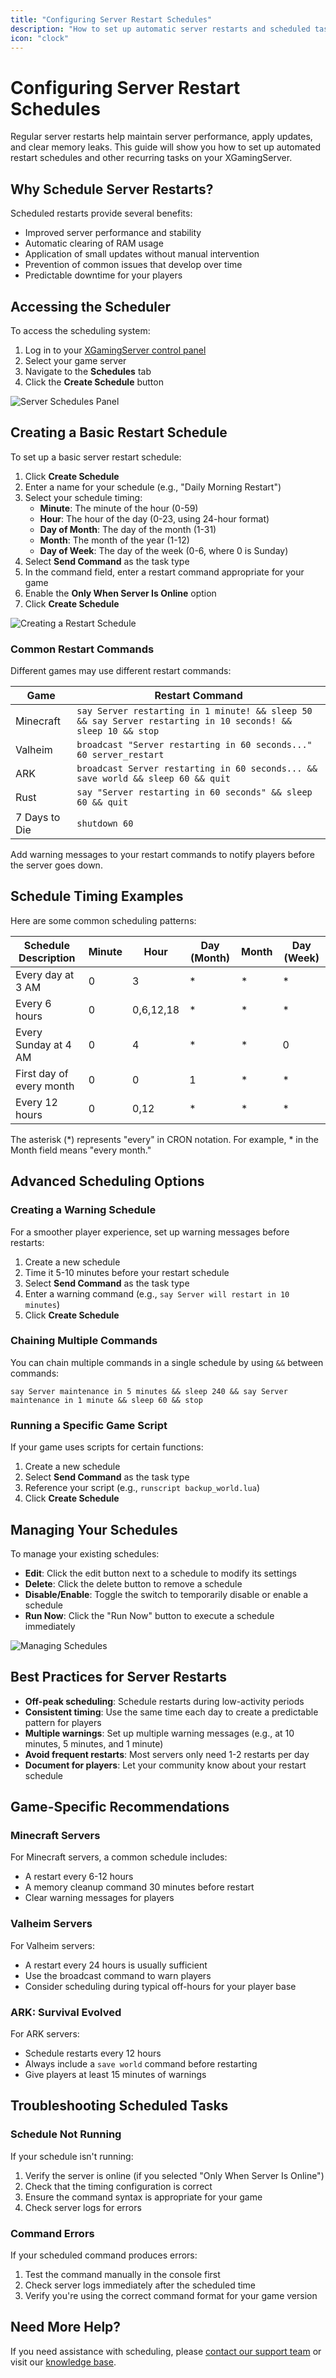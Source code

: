 ```yaml
---
title: "Configuring Server Restart Schedules"
description: "How to set up automatic server restarts and scheduled tasks"
icon: "clock"
---
```


# Configuring Server Restart Schedules

Regular server restarts help maintain server performance, apply updates, and clear memory leaks. This guide will show you how to set up automated restart schedules and other recurring tasks on your XGamingServer.

## Why Schedule Server Restarts?

Scheduled restarts provide several benefits:

- Improved server performance and stability
- Automatic clearing of RAM usage
- Application of small updates without manual intervention
- Prevention of common issues that develop over time
- Predictable downtime for your players

## Accessing the Scheduler

To access the scheduling system:

1. Log in to your [XGamingServer control panel](https://panel.xgamingserver.com)
2. Select your game server
3. Navigate to the **Schedules** tab
4. Click the **Create Schedule** button

<Frame>
  <img src="/images/game-panel/schedules-panel.jpg" alt="Server Schedules Panel" />
</Frame>

## Creating a Basic Restart Schedule

To set up a basic server restart schedule:

1. Click **Create Schedule**
2. Enter a name for your schedule (e.g., "Daily Morning Restart")
3. Select your schedule timing:
   - **Minute**: The minute of the hour (0-59)
   - **Hour**: The hour of the day (0-23, using 24-hour format)
   - **Day of Month**: The day of the month (1-31)
   - **Month**: The month of the year (1-12)
   - **Day of Week**: The day of the week (0-6, where 0 is Sunday)
4. Select **Send Command** as the task type
5. In the command field, enter a restart command appropriate for your game
6. Enable the **Only When Server Is Online** option
7. Click **Create Schedule**

<Frame>
  <img src="/images/game-panel/create-schedule.jpg" alt="Creating a Restart Schedule" />
</Frame>

### Common Restart Commands

Different games may use different restart commands:

| Game | Restart Command |
|------|----------------|
| Minecraft | `say Server restarting in 1 minute! && sleep 50 && say Server restarting in 10 seconds! && sleep 10 && stop` |
| Valheim | `broadcast "Server restarting in 60 seconds..." 60 server_restart` |
| ARK | `broadcast Server restarting in 60 seconds... && save world && sleep 60 && quit` |
| Rust | `say "Server restarting in 60 seconds" && sleep 60 && quit` |
| 7 Days to Die | `shutdown 60` |

<Tip>
  Add warning messages to your restart commands to notify players before the server goes down.
</Tip>

## Schedule Timing Examples

Here are some common scheduling patterns:

| Schedule Description | Minute | Hour | Day (Month) | Month | Day (Week) |
|---------------------|--------|------|-------------|-------|------------|
| Every day at 3 AM | 0 | 3 | * | * | * |
| Every 6 hours | 0 | 0,6,12,18 | * | * | * |
| Every Sunday at 4 AM | 0 | 4 | * | * | 0 |
| First day of every month | 0 | 0 | 1 | * | * |
| Every 12 hours | 0 | 0,12 | * | * | * |

<Info>
  The asterisk (*) represents "every" in CRON notation. For example, * in the Month field means "every month."
</Info>

## Advanced Scheduling Options

### Creating a Warning Schedule

For a smoother player experience, set up warning messages before restarts:

1. Create a new schedule
2. Time it 5-10 minutes before your restart schedule
3. Select **Send Command** as the task type
4. Enter a warning command (e.g., `say Server will restart in 10 minutes`)
5. Click **Create Schedule**

### Chaining Multiple Commands

You can chain multiple commands in a single schedule by using `&&` between commands:

```
say Server maintenance in 5 minutes && sleep 240 && say Server maintenance in 1 minute && sleep 60 && stop
```

### Running a Specific Game Script

If your game uses scripts for certain functions:

1. Create a new schedule
2. Select **Send Command** as the task type
3. Reference your script (e.g., `runscript backup_world.lua`)
4. Click **Create Schedule**

## Managing Your Schedules

To manage your existing schedules:

- **Edit**: Click the edit button next to a schedule to modify its settings
- **Delete**: Click the delete button to remove a schedule
- **Disable/Enable**: Toggle the switch to temporarily disable or enable a schedule
- **Run Now**: Click the "Run Now" button to execute a schedule immediately

<Frame>
  <img src="/images/game-panel/manage-schedules.jpg" alt="Managing Schedules" />
</Frame>

## Best Practices for Server Restarts

- **Off-peak scheduling**: Schedule restarts during low-activity periods
- **Consistent timing**: Use the same time each day to create a predictable pattern for players
- **Multiple warnings**: Set up multiple warning messages (e.g., at 10 minutes, 5 minutes, and 1 minute)
- **Avoid frequent restarts**: Most servers only need 1-2 restarts per day
- **Document for players**: Let your community know about your restart schedule

## Game-Specific Recommendations

### Minecraft Servers

For Minecraft servers, a common schedule includes:
- A restart every 6-12 hours
- A memory cleanup command 30 minutes before restart
- Clear warning messages for players

### Valheim Servers

For Valheim servers:
- A restart every 24 hours is usually sufficient
- Use the broadcast command to warn players
- Consider scheduling during typical off-hours for your player base

### ARK: Survival Evolved

For ARK servers:
- Schedule restarts every 12 hours
- Always include a `save world` command before restarting
- Give players at least 15 minutes of warnings

## Troubleshooting Scheduled Tasks

### Schedule Not Running

If your schedule isn't running:
1. Verify the server is online (if you selected "Only When Server Is Online")
2. Check that the timing configuration is correct
3. Ensure the command syntax is appropriate for your game
4. Check server logs for errors

### Command Errors

If your scheduled command produces errors:
1. Test the command manually in the console first
2. Check server logs immediately after the scheduled time
3. Verify you're using the correct command format for your game version

## Need More Help?

If you need assistance with scheduling, please [contact our support team](mailto:support@xgamingserver.com) or visit our [knowledge base](https://help.xgamingserver.com).
